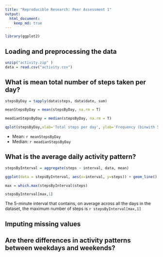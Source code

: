 ```yaml
---
title: "Reproducible Research: Peer Assessment 1"
output: 
  html_document:
    keep_md: true
---
```

```r
library(ggplot2)
```

## Loading and preprocessing the data

```r
unzip("activity.zip" )
data = read.csv("activity.csv")

```

## What is mean total number of steps taken per day?
```r
stepsByDay = tapply(data$steps, data$date, sum)

meanStepsByDay = mean(stepsByDay, na.rm = T)

meadianStepsByDay = median(stepsByDay, na.rm = T)

qplot(stepsByDay,xlab='Total steps per day', ylab='Frequency (binwith 500)', binwidth=500)

```

- Mean: `r meanStepsByDay`
- Median: `r meadianStepsByDay`


## What is the average daily activity pattern?

```r
stepsByInterval = aggregate(steps ~ interval, data, mean)

ggplot(data = stepsByInterval, aes(x=interval, y=steps)) + geom_line() + xlab("Interval") + ylab("average steps")

max = which.max(stepsByInterval$steps)

stepsByInterval[max,1]

```
The 5-minute interval that contains, on average across all the days in the dataset, the maximum number of steps is `r stepsByInterval[max,1]`

## Imputing missing values



## Are there differences in activity patterns between weekdays and weekends?
